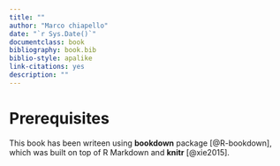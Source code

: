 ```yaml
--- 
title: ""
author: "Marco chiapello"
date: "`r Sys.Date()`"
documentclass: book
bibliography: book.bib
biblio-style: apalike
link-citations: yes
description: ""
---
```


# Prerequisites

This book has been writeen using  **bookdown** package [@R-bookdown], which was built on top of R Markdown and **knitr** [@xie2015].
